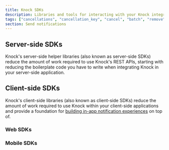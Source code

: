 ```yaml
---
title: Knock SDKs
description: Libraries and tools for interacting with your Knock integration.
tags: ["cancellations", "cancellation_key", "cancel", "batch", "remove"]
section: Send notifications
---
```


## Server-side SDKs

Knock's server-side helper libraries (also known as server-side SDKs) reduce the amount of work required to use Knock's REST APIs, starting with reducing the boilerplate code you have to write when integrating Knock in your server-side application.

<SdkCardGroup>
  <SdkCard
    title="Node SDK"
    linkUrl="https://github.com/knocklabs/knock-node"
    languages={["Node.js", "TypeScript"]}
  />
  <SdkCard
    title="Python SDK"
    linkUrl="https://github.com/knocklabs/knock-python"
    languages={["Python"]}
  />
  <SdkCard
    title="Ruby SDK"
    linkUrl="https://github.com/knocklabs/knock-ruby"
    languages={["Ruby"]}
  />
  <SdkCard
    title="Go SDK"
    linkUrl="https://github.com/knocklabs/knock-go"
    languages={["Golang"]}
  />
  <SdkCard
    title="Java SDK"
    linkUrl="https://github.com/knocklabs/knock-java"
    languages={["Java"]}
  />
  <SdkCard
    title="Dot.net SDK"
    linkUrl="https://github.com/knocklabs/knock-dotnet"
    languages={["C#"]}
  />
  <SdkCard
    title="Elixir SDK"
    linkUrl="https://github.com/knocklabs/knock-elixir"
    languages={["Elixir"]}
  />
  <SdkCard
    title="PHP SDK"
    linkUrl="https://github.com/knocklabs/knock-php"
    languages={["PHP"]}
  />
</SdkCardGroup>

## Client-side SDKs

Knock's client-side libraries (also known as client-side SDKs) reduce the amount of work required to use Knock within your client-side applications and provide a foundation for [building in-app notification experiences](/in-app-ui/overview) on top of.

### Web SDKs

<SdkCardGroup>
  <SdkCard
    title="Javascript SDK"
    linkUrl="https://github.com/knocklabs/javascript/tree/main/packages/client"
    languages={["JavaScript", "TypeScript"]}
  />
  <SdkCard
    title="React SDK"
    linkUrl="https://github.com/knocklabs/javascript/tree/main/packages/react"
    languages={["JavaScript", "TypeScript"]}
  />
</SdkCardGroup>

### Mobile SDKs

<SdkCardGroup>
  <SdkCard
    title="iOS SDK"
    linkUrl="https://github.com/knocklabs/knock-swift"
    languages={["Swift"]}
  />
  <SdkCard
    title="Android SDK"
    linkUrl="https://github.com/knocklabs/knock-android"
    languages={["Kotlin"]}
  />
  <SdkCard
    title="Flutter SDK"
    linkUrl="https://github.com/knocklabs/knock-flutter"
    languages={["Flutter", "Dart"]}
  />
  <SdkCard
    title="React Native SDK"
    linkUrl="https://github.com/knocklabs/javascript/tree/main/packages/react-native"
    languages={["JavaScript", "TypeScript"]}
  />
</SdkCardGroup>
